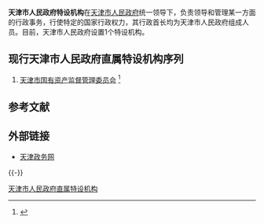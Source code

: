 {{天津市人民政府信息框}}

'''天津市人民政府特设机构'''在[[天津市人民政府|天津市人民政府]]统一领导下，负责领导和管理某一方面的行政事务，行使特定的国家行政权力，其行政首长均为天津市人民政府组成人员。目前，天津市人民政府设置1个特设机构。

== 现行天津市人民政府直属特设机构序列 ==
<onlyinclude>
#[[天津市国有资产监督管理委员会|天津市国有资产监督管理委员会]] <ref>{{Cite web |url=http://www.tj.gov.cn/zwgk/znjg/tsjg/ |title=特设机构 |access-date=2009-12-21 |archive-date=2009-05-01 |archive-url=https://web.archive.org/web/20090501181147/http://www.tj.gov.cn/zwgk/znjg/tsjg/ |dead-url=yes }}</ref></onlyinclude>

== 参考文献 ==
{{Reflist}}

== 外部链接 ==
* [https://web.archive.org/web/20110208221000/http://www.tj.gov.cn/ 天津政务网]

{{-}}
{{天津市人民政府}}

[[Category:天津市人民政府直属特设机构|]]
